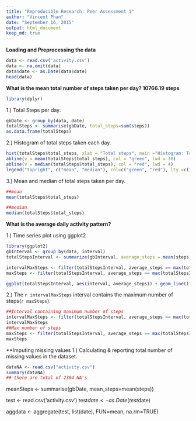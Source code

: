 ```yaml
---
title: "Reproducible Research: Peer Assessment 1"
author: "Vincent Phan"
date: "September 16, 2015"
output: html_document
keep_md: true
---
```




**Loading and Preprocessing the data**
```r
data <- read.csv('activity.csv')
data <- na.omit(data)
data$date <- as.Date(data$date)
head(data)

```


**What is the mean total number of steps taken per day? 10766.19 steps**

```r
library(dplyr)
```

1.) Total Steps per day.
```r
gbDate <- group_by(data, date)
totalSteps <- summarise(gbDate, total_steps=sum(steps))
as.data.frame(totalSteps)
```

2.) Histogram of total steps taken each day.
```r
hist(totalSteps$total_steps, xlab = "Total steps", main ="Histogram: Total Steps")
abline(v = mean(totalSteps$total_steps), col = "green", lwd = 10)
abline(v = median(totalSteps$total_steps), col = "red", lwd = 4)
legend("topright", c("mean", "median"), col=c("green", "red"), lty =c(1,1), lwd=2)

```


3.) Mean and median of total steps taken per day.
```r
##mean
mean(totalSteps$total_steps)

##median
median(totalSteps$total_steps)
```


**What is the average daily activity pattern?**

1.) Time series plot using ggplot2
```r
library(ggplot2)
gbInterval <- group_by(data, interval)
totalStepsInterval <- summarize(gbInterval, average_steps = mean(steps))

intervalMaxSteps <- filter(totalStepsInterval, average_steps == max(totalStepsInterval$average_steps))$interval
maxSteps <- filter(totalStepsInterval, average_steps == max(totalStepsInterval$average_steps))$average_steps

ggplot(totalStepsInterval, aes(interval, average_steps)) + geom_line() + geom_vline(xintercept=intervalMaxSteps, color="blue") + annotate("text", x = 1230, y = 206.1698, label = "V line = 5 Min interval MAX steps", color = "blue", size = 3) + ylab("Average Steps") + xlab("Time Intervals") + labs(title ="Time Series Plot(ggplot2)")

```

2.) The `r intervalMaxSteps` interval contains the maximum number of steps(`r maxSteps`).

```r
##Interval containing maximum number of steps
intervalMaxSteps <- filter(totalStepsInterval, average_steps == max(totalStepsInterval$average_steps))$interval
intervalMaxSteps
##Max number of steps
maxSteps <- filter(totalStepsInterval, average_steps == max(totalStepsInterval$average_steps))$average_steps
maxSteps
```

**Imputing missing values
1.) Calculating & reporting total number of missing values in the dataset.
```r
dataNA <- read.csv("activity.csv")
summary(dataNA)
## there are total of 2304 NA's
```


meanSteps <- summarise(gbDate, mean_steps=mean(steps))

test <- read.csv('activity.csv')
test$date <- as.Date(test$date)


aggdata <- aggregate(test, list(date), FUN=mean, na.rm=TRUE)
